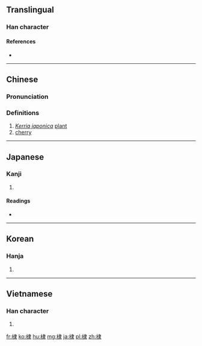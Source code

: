 ==Translingual==

===Han character===
{{Han char|rn=75|rad=木|as=08|sn=12|four=45932|canj=DLE|ids=⿰木隶}}

====References====
* {{Han ref|kx=0533.180|dkj=14957|dj=0921.160|hdz=21240.030|uh=68E3|ud=26851|bh=B4D0|bd=46288}}

----

==Chinese==
{{zh-forms}}

===Pronunciation===
{{zh-pron
|m=dì
|c=dai6
|mc=y
|oc=y
|ma=
|cat=pn,n
}}

===Definitions===
# ''[[w:Kerria japonica|Kerria japonica]]'' [[plant]]
# [[cherry]]

----

==Japanese==

===Kanji===
{{ja-kanji|grade=|rs=木08}}

# {{defn|lang=ja|sort=木08}}

====Readings====
* {{ja-readings|on=[[てい]] (tei), [[たい]] (tai)|kun=[[にわざくら]] (niwazakura), [[いくり]] (ikuri), [[にわうめ]] (niwaume)}}

----

==Korean==

===Hanja===
{{ko-hanja|hangeul=체|eumhun=|rv=che|mr=ch'e|y=chey}}

# {{defn|lang=ko|sort=木08}}

----

==Vietnamese==

===Han character===
{{vi-readings|rs=木08|hanviet=[[đệ]], [[lệ]]}}

# {{defn|lang=vi|sort=木08}}

[[fr:棣]]
[[ko:棣]]
[[hu:棣]]
[[mg:棣]]
[[ja:棣]]
[[pl:棣]]
[[zh:棣]]